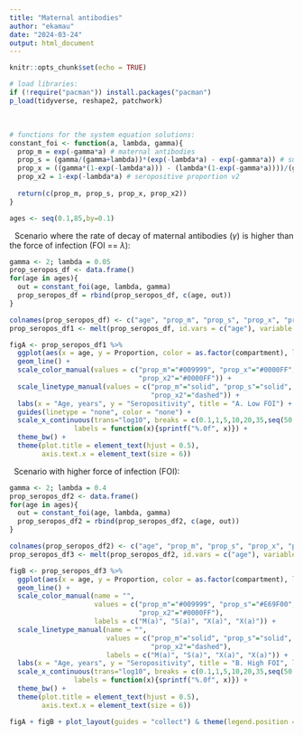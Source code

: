 ```yaml
---
title: "Maternal antibodies"
author: "ekamau"
date: "2024-03-24"
output: html_document
---
```


<style>
body {
text-align: justify}
</style>

```r
knitr::opts_chunk$set(echo = TRUE)
```

```r

# load libraries:
if (!require("pacman")) install.packages("pacman")
p_load(tidyverse, reshape2, patchwork)

```

$~$

```r

# functions for the system equation solutions:
constant_foi <- function(a, lambda, gamma){
  prop_m = exp(-gamma*a) # maternal antibodies
  prop_s = (gamma/(gamma+lambda))*(exp(-lambda*a) - exp(-gamma*a)) # susceptible proportion
  prop_x = ((gamma*(1-exp(-lambda*a))) - (lambda*(1-exp(-gamma*a))))/(gamma-lambda) # seropositive proportion v1
  prop_x2 = 1-exp(-lambda*a) # seropositive proportion v2
  
  return(c(prop_m, prop_s, prop_x, prop_x2))
}

ages <- seq(0.1,85,by=0.1)

```

$~$
Scenario where the rate of decay of maternal antibodies ($\gamma$) is higher than the force of infection (FOI == $\lambda$):
$~$

```r

gamma <- 2; lambda = 0.05
prop_seropos_df <- data.frame()
for(age in ages){
  out = constant_foi(age, lambda, gamma)
  prop_seropos_df = rbind(prop_seropos_df, c(age, out))
}

colnames(prop_seropos_df) <- c("age", "prop_m", "prop_s", "prop_x", "prop_x2")
prop_seropos_df1 <- melt(prop_seropos_df, id.vars = c("age"), variable.name = "compartment", value.name = "Proportion")

figA <- prop_seropos_df1 %>% 
  ggplot(aes(x = age, y = Proportion, color = as.factor(compartment), linetype = as.factor(compartment))) +
  geom_line() +
  scale_color_manual(values = c("prop_m"="#009999", "prop_x"="#0000FF", "prop_s"="#E69F00", 
                                "prop_x2"="#0000FF")) +
  scale_linetype_manual(values = c("prop_m"="solid", "prop_s"="solid", "prop_x"="solid", 
                                   "prop_x2"="dashed")) +
  labs(x = "Age, years", y = "Seropositivity", title = "A. Low FOI") +
  guides(linetype = "none", color = "none") +
  scale_x_continuous(trans="log10", breaks = c(0.1,1,5,10,20,35,seq(50,85,by=20)),
                labels = function(x){sprintf("%.0f", x)}) +
  theme_bw() +
  theme(plot.title = element_text(hjust = 0.5),
        axis.text.x = element_text(size = 6))

```

$~$
Scenario with higher force of infection (FOI):
$~$

```r

gamma <- 2; lambda = 0.4
prop_seropos_df2 <- data.frame()
for(age in ages){
  out = constant_foi(age, lambda, gamma)
  prop_seropos_df2 = rbind(prop_seropos_df2, c(age, out))
}

colnames(prop_seropos_df2) <- c("age", "prop_m", "prop_s", "prop_x", "prop_x2")
prop_seropos_df3 <- melt(prop_seropos_df2, id.vars = c("age"), variable.name = "compartment", value.name = "Proportion")

figB <- prop_seropos_df3 %>% 
  ggplot(aes(x = age, y = Proportion, color = as.factor(compartment), linetype = as.factor(compartment))) +
  geom_line() +
  scale_color_manual(name = "",
                     values = c("prop_m"="#009999", "prop_s"="#E69F00", "prop_x"="#0000FF",  
                                "prop_x2"="#0000FF"),
                     labels = c("M(a)", "S(a)", "X(a)", "X(a)")) +
  scale_linetype_manual(name = "",
                        values = c("prop_m"="solid", "prop_s"="solid", "prop_x"="solid", 
                                   "prop_x2"="dashed"),
                        labels = c("M(a)", "S(a)", "X(a)", "X(a)")) +
  labs(x = "Age, years", y = "Seropositivity", title = "B. High FOI", linetype = "") +
  scale_x_continuous(trans="log10", breaks = c(0.1,1,5,10,20,35,seq(50,85,by=20)),
                labels = function(x){sprintf("%.0f", x)}) +
  theme_bw() +
  theme(plot.title = element_text(hjust = 0.5),
        axis.text.x = element_text(size = 6))

```

```r

figA + figB + plot_layout(guides = "collect") & theme(legend.position = 'bottom')

```

